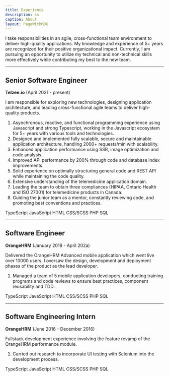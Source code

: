 ```yaml
---
title: Experience
description: ss
caption: About
layout: PageWithMDX
---
```



I take responsibiilties in an agile, cross-functional team environment to deliver high-quality applications. My knowledge and experience of 5+ years are recognized for their positive organizational impact. Currently, I am pursuing an opportunity to utilize my technical and non-technical skills more effectively while contributing my best to the new team.

---

## Senior Software Engineer

**Telzee.io** (April 2021 - present)

I am responsible for exploring new technologies, designing application architecture, and leading cross-functional agile teams to deliver high-quality products.

1. Asynchronous, reactive, and functional programming experience using Javascript and strong Typescript, working in the Javascript ecosystem for 5+ years with various tools and technologies.
2. Designed and implemented fully scalable, secure and maintainable application architecture, handling 2000+ requests/min with scalability.
3. Enhanced application performance using SSR, image optimization and code analysis.
4. Improved API performance by 200% through code and database index improvements.
5. Solid experience on optimally structuring general code and REST API while maintaining the code quality.
6. Extensive understanding of the telemedicine application domain.
7. Leading the team to obtain three compliances (HIPAA, Ontario Health and ISO 27001) for telemedicine products in Canada.
8. Guiding the junior team as a mentor, constantly reviewing code, and promoting best conventions and practices.

<VStack spacing={12}>
  <HStack spacing={8}>
    <Label indicator={100}>TypeScript</Label>
    <Label indicator={100}>JavaScript</Label>
    <Label indicator={100}>HTML</Label>
    <Label indicator={100}>CSS/SCSS</Label>
  </HStack>
  <HStack spacing={8}>
    <Label indicator={50}>PHP</Label>
    <Label indicator={25}>SQL</Label>
  </HStack>
</VStack>

---

## Software Engineer

**OrangeHRM** (January 2018 - April 202a)

Delivered the OrangeHRM Advanced mobile application which went live over 10000 users. I oversaw the design, development and deployment phases of the product as the lead developer.

1. Managed a team of 5 mobile application developers, conducting training programs and code reviews to ensure best practices, component reusability and TDD.

<VStack spacing={12}>
  <HStack spacing={8}>
    <Label indicator={100}>TypeScript</Label>
    <Label indicator={100}>JavaScript</Label>
    <Label indicator={100}>HTML</Label>
    <Label indicator={100}>CSS/SCSS</Label>
  </HStack>
  <HStack spacing={8}>
    <Label indicator={50}>PHP</Label>
    <Label indicator={25}>SQL</Label>
  </HStack>
</VStack>

---

## Software Engineering Intern

**OrangeHRM** (June 2016 - December 2016)

Fullstack development experience involving the feature revamp of the OrangeHRM performance module.

1. Carried out research to incorporate UI testing with Selenium into the development process.

<VStack spacing={12}>
  <HStack spacing={8}>
    <Label indicator={100}>TypeScript</Label>
    <Label indicator={100}>JavaScript</Label>
    <Label indicator={100}>HTML</Label>
    <Label indicator={100}>CSS/SCSS</Label>
  </HStack>
  <HStack spacing={8}>
    <Label indicator={50}>PHP</Label>
    <Label indicator={25}>SQL</Label>
  </HStack>
</VStack>
